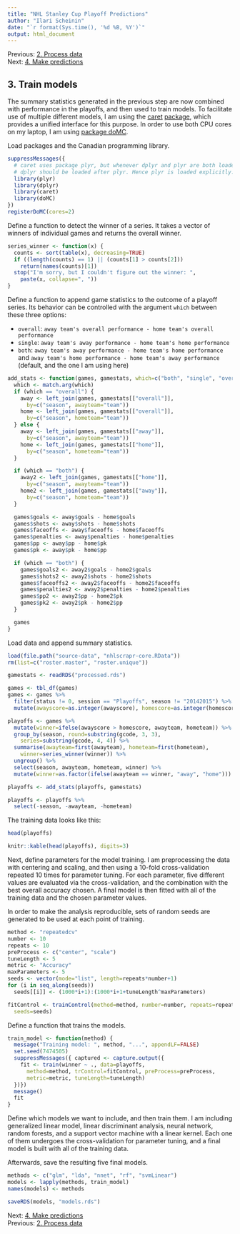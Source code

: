 ```yaml
---
title: "NHL Stanley Cup Playoff Predictions"
author: "Ilari Scheinin"
date: "`r format(Sys.time(), '%d %B, %Y')`"
output: html_document
---
```


Previous: [2. Process data](process.html)  
Next: [4. Make predictions](predict.html)

3. Train models
---------------

The summary statistics generated in the previous step are now combined with
performance in the playoffs, and then used to train models. To facilitate use
of multiple different models, I am using the
[caret](https://github.com/topepo/caret)
[package](http://cran.r-project.org/web/packages/caret/), which provides a
unified interface for this purpose. In order to use both CPU cores on my laptop,
I am using [package doMC](http://cran.r-project.org/web/packages/doMC/).

Load packages and the Canadian programming library.

```r
suppressMessages({
  # caret uses package plyr, but whenever dplyr and plyr are both loaded,
  # dplyr should be loaded after plyr. Hence plyr is loaded explicitly.
  library(plyr)
  library(dplyr)
  library(caret)
  library(doMC)
})
registerDoMC(cores=2)
```

Define a function to detect the winner of a series. It takes a vector of
winners of individual games and returns the overall winner.

```r
series_winner <- function(x) {
  counts <- sort(table(x), decreasing=TRUE)
  if ((length(counts) == 1) || (counts[1] > counts[2]))
    return(names(counts)[1])
  stop("I'm sorry, but I couldn't figure out the winner: ",
    paste(x, collapse=", "))
}
```

Define a function to append game statistics to the outcome of a playoff series.
Its behavior can be controlled with the argument `which` between these three
options:

* `overall`: `away team's overall performance - home team's overall performance`
* `single`: `away team's away performance - home team's home performance`
* `both`: `away team's away performance - home team's home performance` and
  `away team's home performance - home team's away performance`
   (default, and the one I am using here)

```r
add_stats <- function(games, gamestats, which=c("both", "single", "overall")) {
  which <- match.arg(which)
  if (which == "overall") {
    away <- left_join(games, gamestats[["overall"]],
      by=c("season", awayteam="team"))
    home <- left_join(games, gamestats[["overall"]],
      by=c("season", hometeam="team"))
  } else {
    away <- left_join(games, gamestats[["away"]],
      by=c("season", awayteam="team"))
    home <- left_join(games, gamestats[["home"]],
      by=c("season", hometeam="team"))
  }

  if (which == "both") {
    away2 <- left_join(games, gamestats[["home"]],
      by=c("season", awayteam="team"))
    home2 <- left_join(games, gamestats[["away"]],
      by=c("season", hometeam="team"))
  }

  games$goals <- away$goals - home$goals
  games$shots <- away$shots - home$shots
  games$faceoffs <- away$faceoffs - home$faceoffs
  games$penalties <- away$penalties - home$penalties
  games$pp <- away$pp - home$pk
  games$pk <- away$pk - home$pp

  if (which == "both") {
    games$goals2 <- away2$goals - home2$goals
    games$shots2 <- away2$shots - home2$shots
    games$faceoffs2 <- away2$faceoffs - home2$faceoffs
    games$penalties2 <- away2$penalties - home2$penalties
    games$pp2 <- away2$pp - home2$pk
    games$pk2 <- away2$pk - home2$pp
  }

  games
}
```

Load data and append summary statistics.

```r
load(file.path("source-data", "nhlscrapr-core.RData"))
rm(list=c("roster.master", "roster.unique"))

gamestats <- readRDS("processed.rds")

games <- tbl_df(games)
games <- games %>%
  filter(status != 0, session == "Playoffs", season != "20142015") %>%
  mutate(awayscore=as.integer(awayscore), homescore=as.integer(homescore))

playoffs <- games %>%
  mutate(winner=ifelse(awayscore > homescore, awayteam, hometeam)) %>%
  group_by(season, round=substring(gcode, 3, 3),
    series=substring(gcode, 4, 4)) %>%
  summarise(awayteam=first(awayteam), hometeam=first(hometeam),
    winner=series_winner(winner)) %>%
  ungroup() %>%
  select(season, awayteam, hometeam, winner) %>%
  mutate(winner=as.factor(ifelse(awayteam == winner, "away", "home")))

playoffs <- add_stats(playoffs, gamestats)

playoffs <- playoffs %>%
  select(-season, -awayteam, -hometeam)

```

The training data looks like this:

```r
head(playoffs)
```

```r
knitr::kable(head(playoffs), digits=3)
```

Next, define parameters for the model training. I am preprocessing the data
with centering and scaling, and then using a 10-fold cross-validation repeated
10 times for parameter tuning. For each parameter, five different values are
evaluated via the cross-validation, and the combination with the best overall
accuracy chosen. A final model is then fitted with all of the training data and
the chosen parameter values.

In order to make the analysis reproducible, sets of random seeds are generated
to be used at each point of training.

```r
method <- "repeatedcv"
number <- 10
repeats <- 10
preProcess <- c("center", "scale")
tuneLength <- 5
metric <- "Accuracy"
maxParameters <- 5
seeds <- vector(mode="list", length=repeats*number+1)
for (i in seq_along(seeds))
  seeds[[i]] <- (1000*i+1):(1000*i+1+tuneLength^maxParameters)

fitControl <- trainControl(method=method, number=number, repeats=repeats,
  seeds=seeds)
```

Define a function that trains the models.

```r
train_model <- function(method) {
  message("Training model: ", method, "...", appendLF=FALSE)
  set.seed(7474505)
  suppressMessages({ captured <- capture.output({
    fit <- train(winner ~ ., data=playoffs,
      method=method, trControl=fitControl, preProcess=preProcess,
      metric=metric, tuneLength=tuneLength)
  })})
  message()
  fit
}
```

Define which models we want to include, and then train them. I am including
generalized linear model, linear discriminant analysis, neural network, random
forests, and a support vector machine with a linear kernel. Each one of them
undergoes the cross-validation for parameter tuning, and a final model is built
with all of the training data.

Afterwards, save the resulting five final models.

```r
methods <- c("glm", "lda", "nnet", "rf", "svmLinear")
models <- lapply(methods, train_model)
names(models) <- methods

saveRDS(models, "models.rds")
```

Next: [4. Make predictions](predict.html)  
Previous: [2. Process data](process.html)
